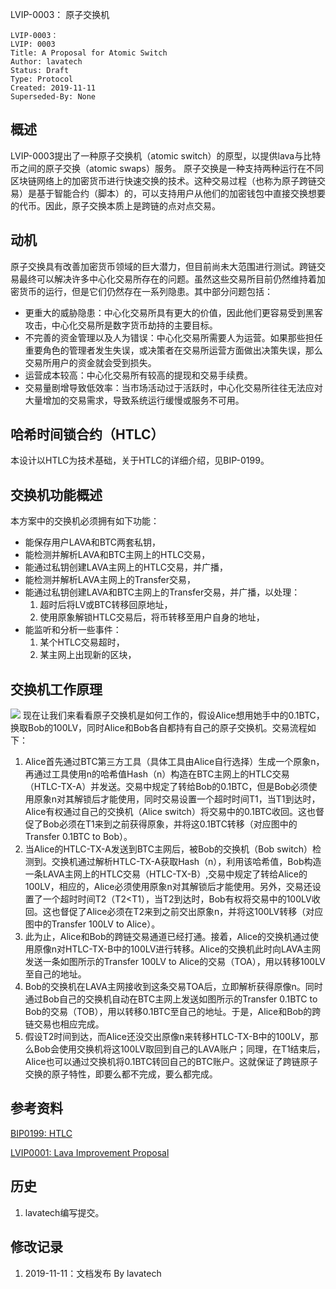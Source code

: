 LVIP-0003： 原子交换机

<pre>
LVIP-0003：
LVIP: 0003
Title: A Proposal for Atomic Switch
Author: lavatech
Status: Draft
Type: Protocol
Created: 2019-11-11
Superseded-By: None
</pre>


==概述==
LVIP-0003提出了一种原子交换机（atomic switch）的原型，以提供lava与比特币之间的原子交换（atomic swaps）服务。
原子交换是一种支持两种运行在不同区块链网络上的加密货币进行快速交换的技术。这种交易过程（也称为原子跨链交易）是基于智能合约（脚本）的，可以支持用户从他们的加密钱包中直接交换想要的代币。因此，原子交换本质上是跨链的点对点交易。

==动机==
原子交换具有改善加密货币领域的巨大潜力，但目前尚未大范围进行测试。跨链交易最终可以解决许多中心化交易所存在的问题。虽然这些交易所目前仍然维持着加密货币的运行，但是它们仍然存在一系列隐患。其中部分问题包括：
*更重大的威胁隐患：中心化交易所具有更大的价值，因此他们更容易受到黑客攻击，中心化交易所是数字货币劫持的主要目标。
*不完善的资金管理以及人为错误：中心化交易所需要人为运营。如果那些担任重要角色的管理者发生失误，或决策者在交易所运营方面做出决策失误，那么交易所用户的资金就会受到损失。
*运营成本较高：中心化交易所有较高的提现和交易手续费。
*交易量剧增导致低效率：当市场活动过于活跃时，中心化交易所往往无法应对大量增加的交易需求，导致系统运行缓慢或服务不可用。
==哈希时间锁合约（HTLC）==
本设计以HTLC为技术基础，关于HTLC的详细介绍，见BIP-0199。

==交换机功能概述==
本方案中的交换机必须拥有如下功能：
*能保存用户LAVA和BTC两套私钥，
*能检测并解析LAVA和BTC主网上的HTLC交易，
*能通过私钥创建LAVA主网上的HTLC交易，并广播，
*能检测并解析LAVA主网上的Transfer交易，
*能通过私钥创建LAVA和BTC主网上的Transfer交易，并广播，以处理：
*#超时后将LV或BTC转移回原地址，
*#使用原象解锁HTLC交易后，将币转移至用户自身的地址，
*能监听和分析一些事件：
*#某个HTLC交易超时，
*#某主网上出现新的区块，

==交换机工作原理==
<img src=lvip-0003/atomicswitch.png></img>
现在让我们来看看原子交换机是如何工作的，假设Alice想用她手中的0.1BTC，换取Bob的100LV，同时Alice和Bob各自都持有自己的原子交换机。交易流程如下：
#Alice首先通过BTC第三方工具（具体工具由Alice自行选择）生成一个原象n，再通过工具使用n的哈希值Hash（n）构造在BTC主网上的HTLC交易（HTLC-TX-A）并发送。交易中规定了转给Bob的0.1BTC，但是Bob必须使用原象n对其解锁后才能使用，同时交易设置一个超时时间T1，当T1到达时，Alice有权通过自己的交换机（Alice switch）将交易中的0.1BTC收回。这也督促了Bob必须在T1来到之前获得原象，并将这0.1BTC转移（对应图中的Transfer 0.1BTC to Bob）。
#当Alice的HTLC-TX-A发送到BTC主网后，被Bob的交换机（Bob switch）检测到。交换机通过解析HTLC-TX-A获取Hash（n），利用该哈希值，Bob构造一条LAVA主网上的HTLC交易（HTLC-TX-B）,交易中规定了转给Alice的100LV，相应的，Alice必须使用原象n对其解锁后才能使用。另外，交易还设置了一个超时时间T2（T2<T1），当T2到达时，Bob有权将交易中的100LV收回。这也督促了Alice必须在T2来到之前交出原象n，并将这100LV转移（对应图中的Transfer 100LV to Alice）。
#此为止，Alice和Bob的跨链交易通道已经打通。接着，Alice的交换机通过使用原像n对HTLC-TX-B中的100LV进行转移。Alice的交换机此时向LAVA主网发送一条如图所示的Transfer 100LV to Alice的交易（TOA），用以转移100LV至自己的地址。
#Bob的交换机在LAVA主网接收到这条交易TOA后，立即解析获得原像n。同时通过Bob自己的交换机自动在BTC主网上发送如图所示的Transfer 0.1BTC to Bob的交易（TOB），用以转移0.1BTC至自己的地址。于是，Alice和Bob的跨链交易也相应完成。
#假设T2时间到达，而Alice还没交出原像n来转移HTLC-TX-B中的100LV，那么Bob会使用交换机将这100LV取回到自己的LAVA账户；同理，在T1结束后，Alice也可以通过交换机将0.1BTC转回自己的BTC账户。这就保证了跨链原子交换的原子特性，即要么都不完成，要么都完成。

==参考资料==
[https://github.com/bitcoin/bips/blob/master/bip-0199.mediawiki BIP0199: HTLC]

[https://github.com/lavaio/lvips/blob/master/lvip-0001.mediawiki LVIP0001: Lava Improvement Proposal]

==历史==
# lavatech编写提交。

==修改记录==
# 2019-11-11：文档发布 By lavatech 
